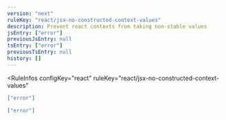 ```yaml
---
version: "next"
ruleKey: "react/jsx-no-constructed-context-values"
description: Prevent react contexts from taking non-stable values
jsEntry: ["error"]
previousJsEntry: null
tsEntry: ["error"]
previousTsEntry: null
history: []
---
```


<RuleInfos 
  configKey="react" 
  ruleKey="react/jsx-no-constructed-context-values" 
>

```json
["error"]
```

```json
["error"]
```

</RuleInfos>
